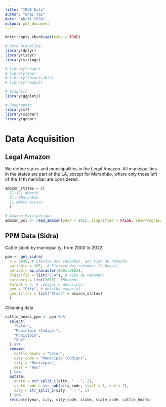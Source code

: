 ```yaml
---
title: "IBGE Data"
author: "Shai Vaz"
date: "Abril 2024"
output: pdf_document
---
```


```r
knitr::opts_chunk$set(echo = TRUE)
```

```r
# Data Wrangling
library(dplyr)
library(tidyr)
library(stringr)

# library(readr)
# library(zoo)
# library(formattable)
# library(readxl)

# Graphics
library(ggplot2)

# Geographic
library(sf)
library(sidrar)
library(geobr)
```

# Data Acquisition

## Legal Amazon

We define states and municipalities in the Legal Amazon. All municipalities in the states are part of the LA, except for Maranhão, where only those left of the 14th meridian are considered. 


```r
amazon_states = c(
  11:17, #North
  21, #Maranhão
  51 #Mato Grosso
  )
```


```r
# Amazon Multipoligon
amazon_pol <- read_amazon(year = 2012, simplified = FALSE, showProgress = FALSE) 
```

## PPM Data (Sidra)

Cattle stock by municipality, from 2000 to 2022.

```r
ppm <- get_sidra(
  x = 3939, # Efetivo dos rebanhos, por tipo de rebanho
  variable = 105,  # Efetivo dos rebanhos (Cabeças)
  period = as.character(2001:2022),
  classific = list("C79"), # Tipo de rebanho:
  category = list(2670), #Bovinos
  format = 4, # códigos e descrição
  geo = "City", # detalhe espacial
  geo.filter = list("State" = amazon_states)
  )
```

Cleaning data.

```r
cattle_heads_ppm <- ppm %>% 
  select(
    "Valor",
    "Município (Código)",
    "Município",
    "Ano"
  ) %>% 
  rename(
    cattle_heads = "Valor",
    city_code = "Município (Código)",
    city = "Município",
    year = "Ano"
  ) %>% 
  mutate(
    state = str_split_i(city, " - ", 2),
    state_code = str_sub(city_code, start = 1, end = 2),
    city = str_split_i(city, " - ", 1)
  ) %>% 
  relocate(year, city, city_code, state, state_code, cattle_heads)
```
